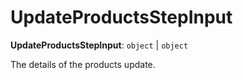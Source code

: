 
# UpdateProductsStepInput

 **UpdateProductsStepInput**: `object` \| `object`

The details of the products update.
